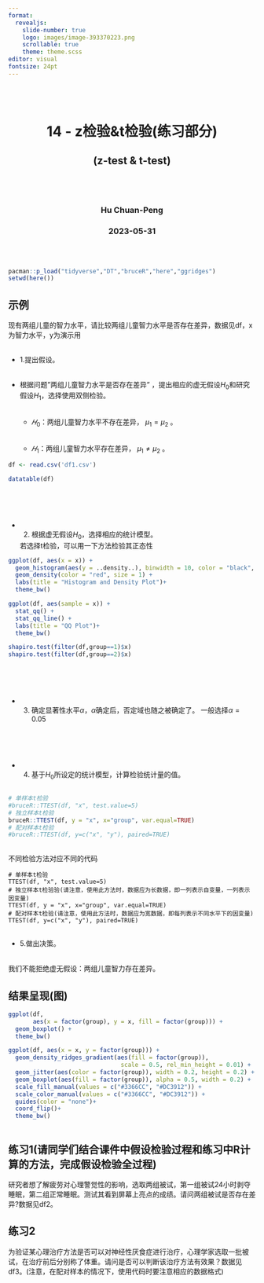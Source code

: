 ```yaml
---
format: 
  revealjs:
    slide-number: true
    logo: images/image-393370223.png
    scrollable: true 
    theme: theme.scss
editor: visual
fontsize: 24pt
---
```


</br></br>

<h1 style="text-align: center">

14 - z检验&t检验(练习部分)

</h1>

<h2 style="text-align: center">

(z-test & t-test)

</h2>

</br></br>

<h3 style="text-align: center">

Hu Chuan-Peng

</h3>

<h3 style="text-align: center">

2023-05-31

</h3>

</br></br>


```r
pacman::p_load("tidyverse","DT","bruceR","here","ggridges")
setwd(here())
```


## 示例

现有两组儿童的智力水平，请比较两组儿童智力水平是否存在差异，数据见df，x为智力水平，y为演示用

## 
-   1.提出假设。</br></br>

-   根据问题"两组儿童智力水平是否存在差异" ，提出相应的虚无假设$H_0$和研究假设$H_1$，选择使用双侧检验。</br></br>

    -   $𝐻_0$：两组儿童智力水平不存在差异， $\mu_1 = \mu_2$ 。</br></br>

    -   $𝐻_1$：两组儿童智力水平存在差异， $\mu_1 \ne \mu_2$ 。
    
```r
df <- read.csv('df1.csv')

datatable(df)
```
## 

</br></br>

-   

    2.  根据虚无假设$H_0$，选择相应的统计模型。
    
    若选择t检验，可以用一下方法检验其正态性
    

```r
ggplot(df, aes(x = x)) + 
  geom_histogram(aes(y = ..density..), binwidth = 10, color = "black", fill = "lightblue") + 
  geom_density(color = "red", size = 1) +
  labs(title = "Histogram and Density Plot")+
  theme_bw()
```
```r
ggplot(df, aes(sample = x)) + 
  stat_qq() + 
  stat_qq_line() + 
  labs(title = "QQ Plot")+
  theme_bw()
```
```r
shapiro.test(filter(df,group==1)$x)
shapiro.test(filter(df,group==2)$x)
```
    
    
    

## 

</br></br>

-   

    3.  确定显著性水平$\alpha$，$\alpha$确定后，否定域也随之被确定了。
    一般选择$\alpha=0.05$

## 

</br></br>

-   

    4.  基于$H_0$所设定的统计模型，计算检验统计量的值。

##



```r
# 单样本t检验
#bruceR::TTEST(df, "x", test.value=5)
# 独立样本t检验
bruceR::TTEST(df, y = "x", x="group", var.equal=TRUE)
# 配对样本t检验
#bruceR::TTEST(df, y=c("x", "y"), paired=TRUE)
```

##
不同检验方法对应不同的代码
```
# 单样本t检验
TTEST(df, "x", test.value=5)
# 独立样本t检验验(请注意，使用此方法时，数据应为长数据，即一列表示自变量，一列表示因变量)
TTEST(df, y = "x", x="group", var.equal=TRUE)
# 配对样本t检验(请注意，使用此方法时，数据应为宽数据，即每列表示不同水平下的因变量)
TTEST(df, y=c("x", "y"), paired=TRUE)

```
## 

-   5.做出决策。</br></br>


我们不能拒绝虚无假设：两组儿童智力存在差异。

## 结果呈现(图)
```r
ggplot(df,
       aes(x = factor(group), y = x, fill = factor(group))) +
  geom_boxplot() +
  theme_bw()
```
```r

ggplot(df, aes(x = x, y = factor(group))) +
  geom_density_ridges_gradient(aes(fill = factor(group)), 
                                scale = 0.5, rel_min_height = 0.01) +
  geom_jitter(aes(color = factor(group)), width = 0.2, height = 0.2) +
  geom_boxplot(aes(fill = factor(group)), alpha = 0.5, width = 0.2) +
  scale_fill_manual(values = c("#3366CC", "#DC3912")) +
  scale_color_manual(values = c("#3366CC", "#DC3912")) +
  guides(color = "none")+
  coord_flip()+
  theme_bw()



```




## 练习1(请同学们结合课件中假设检验过程和练习中R计算的方法，完成假设检验全过程)

研究者想了解疲劳对心理警觉性的影响，选取两组被试，第一组被试24小时剥夺睡眠，第二组正常睡眠。测试其看到屏幕上亮点的成绩。请问两组被试是否存在差异?数据见df2。


## 练习2
为验证某心理治疗方法是否可以对神经性厌食症进行治疗，心理学家选取一批被试，在治疗前后分别称了体重。请问是否可以判断该治疗方法有效果？数据见df3。(注意，在配对样本的情况下，使用代码时要注意相应的数据格式)
